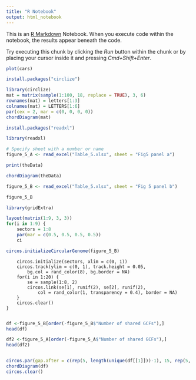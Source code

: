 ```yaml
---
title: "R Notebook"
output: html_notebook
---
```


This is an [R Markdown](http://rmarkdown.rstudio.com) Notebook. When you execute code within the notebook, the results appear beneath the code.

Try executing this chunk by clicking the *Run* button within the chunk or by placing your cursor inside it and pressing *Cmd+Shift+Enter*.

```r
plot(cars)


```

```r
install.packages("circlize")
```

```r
library(circlize)
mat = matrix(sample(1:100, 18, replace = TRUE), 3, 6)
rownames(mat) = letters[1:3]
colnames(mat) = LETTERS[1:6]
par(cex = 2, mar = c(0, 0, 0, 0))
chordDiagram(mat)
```

```r
install.packages("readxl")
```

```r
library(readxl)

# Specify sheet with a number or name
figure_5_A <- read_excel("Table_5.xlsx", sheet = "Fig5 panel a")
```

```r
print(theData)

```

```r
chordDiagram(theData)


```

```r
figure_5_B <- read_excel("Table_5.xlsx", sheet = "Fig 5 panel b")
```

```r
figure_5_B
```

```r
library(gridExtra)
```

```r
layout(matrix(1:9, 3, 3))
for(i in 1:9) {
    sectors = 1:8
    par(mar = c(0.5, 0.5, 0.5, 0.5))
    ci
```

```r
circos.initializeCircularGenome(figure_5_B)
```

```{rcos.par(cell.padding = c(0, 0, 0, 0))}
    circos.initialize(sectors, xlim = c(0, 1))
    circos.track(ylim = c(0, 1), track.height = 0.05,
        bg.col = rand_color(8), bg.border = NA)
    for(i in 1:20) {
        se = sample(1:8, 2)
        circos.link(se[1], runif(2), se[2], runif(2), 
            col = rand_color(1, transparency = 0.4), border = NA)
    }
    circos.clear()
}
```

```{chordDiagram(figure_5_B, grid.col = grid.col, annota}
```

```r
df <-figure_5_B[order(-figure_5_B$"Number of shared GCFs"),]
head(df)
```

```r
df2 <-figure_5_A[order(-figure_5_A$"Number of shared GCFs"),]
head(df2)
```

```{}
```

```r
circos.par(gap.after = c(rep(5, length(unique(df[[1]]))-1), 15, rep(5, length(unique(df[[2]]))-1), 15))
chordDiagram(df)
circos.clear()
```
